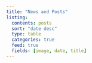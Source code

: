 ```yaml
---
title: "News and Posts"
listing:
  contents: posts
  sort: "date desc"
  type: table
  categories: true
  feed: true
  fields: [image, date, title]
---
```

